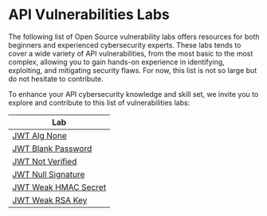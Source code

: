 # API Vulnerabilities Labs

The following list of Open Source vulnerability labs offers resources for both beginners and experienced cybersecurity experts. These labs tends to cover a wide variety of API vulnerabilities, from the most basic to the most complex, allowing you to gain hands-on experience in identifying, exploiting, and mitigating security flaws. For now, this list is not so large but do not hesitate to contribute.

To enhance your API cybersecurity knowledge and skill set, we invite you to explore and contribute to this list of vulnerabilities labs:

| Lab                                                                                                                  |
| -------------------------------------------------------------------------------------------------------------------- |
| [JWT Alg None](https://github.com/cerberauth/api-vulns-challenges/tree/main/challenges/jwt-alg-none-bypass)          | 
| [JWT Blank Password](https://github.com/cerberauth/api-vulns-challenges/tree/main/challenges/jwt-blank-password)     |
| [JWT Not Verified](https://github.com/cerberauth/api-vulns-challenges/tree/main/challenges/jwt-not-verified)         |
| [JWT Null Signature](https://github.com/cerberauth/api-vulns-challenges/tree/main/challenges/jwt-null-signature)     |
| [JWT Weak HMAC Secret](https://github.com/cerberauth/api-vulns-challenges/tree/main/challenges/jwt-weak-hmac-secret) |
| [JWT Weak RSA Key](https://github.com/cerberauth/api-vulns-challenges/tree/main/challenges/jwt-weak-rsa-key)         |
